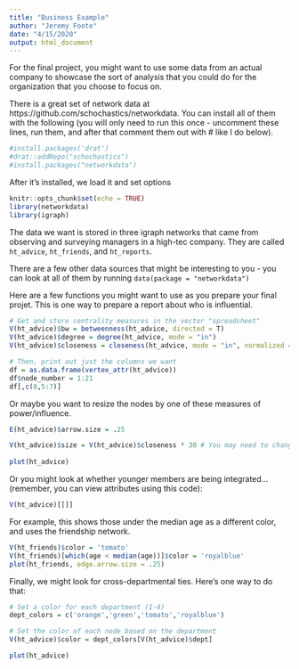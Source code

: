 ```yaml
---
title: "Business Example"
author: "Jeremy Foote"
date: "4/15/2020"
output: html_document
---
```


For the final project, you might want to use some data from an actual company to showcase the sort of analysis that you could do for the organization that you choose to focus on.

There is a great set of network data at https://github.com/schochastics/networkdata. You can install all of them with the following (you will only need to run this once - uncomment these lines, run them, and after that comment them out with # like I do below).

```r
#install.packages('drat')
#drat::addRepo("schochastics")
#install.packages("networkdata")
```
After it's installed, we load it and set options

```r
knitr::opts_chunk$set(echo = TRUE)
library(networkdata)
library(igraph)
```

The data we want is stored in three igraph networks that came from observing and surveying managers in a high-tec company. They are called `ht_advice`, `ht_friends`, and `ht_reports`.

There are a few other data sources that might be interesting to you - you can look at all of them by running `data(package = "networkdata")`


Here are a few functions you might want to use as you prepare your final projet. This is one way to prepare a report about who is influential.

```r
# Get and store centrality measures in the vector "spreadsheet"
V(ht_advice)$bw = betweenness(ht_advice, directed = T)
V(ht_advice)$degree = degree(ht_advice, mode = "in")
V(ht_advice)$closeness = closeness(ht_advice, mode = "in", normalized = T)

# Then, print out just the columns we want
df = as.data.frame(vertex_attr(ht_advice))
df$node_number = 1:21
df[,c(8,5:7)]
```

Or maybe you want to resize the nodes by one of these measures of power/influence.

```r

E(ht_advice)$arrow.size = .25

V(ht_advice)$size = V(ht_advice)$closeness * 30 # You may need to change what you multiply it by for different measures
  
plot(ht_advice)

```

Or you might look at whether younger members are being integrated... (remember, you can view attributes using this code):

```r
V(ht_advice)[[]]
```


For example, this shows those under the median age as a different color, and uses the friendship network.

```r
V(ht_friends)$color = 'tomato'
V(ht_friends)[which(age < median(age))]$color = 'royalblue'
plot(ht_friends, edge.arrow.size = .25)
```

Finally, we might look for cross-departmental ties. Here's one way to do that:

```r
# Set a color for each department (1-4)
dept_colors = c('orange','green','tomato','royalblue')

# Set the color of each node based on the department
V(ht_advice)$color = dept_colors[V(ht_advice)$dept]

plot(ht_advice)

```

